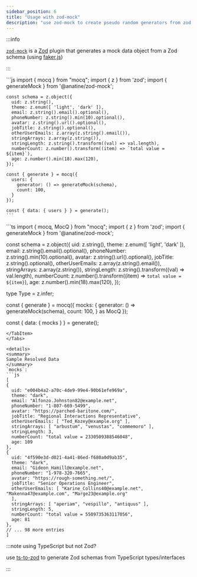 ```yaml
---
sidebar_position: 6
title: "Usage with zod-mock"
description: "use zod-mock to create pseudo random generators from zod schemas"
---
```


:::info

[`zod-mock`](https://github.com/anatine/zod-plugins/tree/main/packages/zod-mock) is a [Zod](https://zod.dev/) plugin 
that generates a mock data object from a Zod schema (using [faker.js](https://fakerjs.dev/))

:::


<Tabs groupId="code-block-language">
  <TabItem value="js" label="JavaScript">
    ```js
    import { mocq } from "mocq";
    import { z } from 'zod';
    import { generateMock } from '@anatine/zod-mock';

    const schema = z.object({
      uid: z.string(),
      theme: z.enum([ 'light', 'dark' ]),
      email: z.string().email().optional(),
      phoneNumber: z.string().min(10).optional(),
      avatar: z.string().url().optional(),
      jobTitle: z.string().optional(),
      otherUserEmails: z.array(z.string().email()),
      stringArrays: z.array(z.string()),
      stringLength: z.string().transform((val) => val.length),
      numberCount: z.number().transform((item) => `total value = ${item}`),
      age: z.number().min(18).max(120),
    });

    const { generate } = mocq({
      users: {
        generator: () => generateMock(schema),
        count: 100,
      }
    });

    const { data: { users } } = generate();
    ```
  </TabItem>
  <TabItem value="ts" label="TypeScript">
  ```ts
  import { mocq, MocQ } from "mocq";
  import { z } from 'zod';
  import { generateMock } from '@anatine/zod-mock';

  const schema = z.object({
    uid: z.string(),
    theme: z.enum([ 'light', 'dark' ]),
    email: z.string().email().optional(),
    phoneNumber: z.string().min(10).optional(),
    avatar: z.string().url().optional(),
    jobTitle: z.string().optional(),
    otherUserEmails: z.array(z.string().email()),
    stringArrays: z.array(z.string()),
    stringLength: z.string().transform((val) => val.length),
    numberCount: z.number().transform((item) => `total value = ${item}`),
    age: z.number().min(18).max(120),
  });

  type Type = z.infer<typeof schema>;

  const { generate } = mocq({
    mocks: {
      generator: () => generateMock(schema),
      count: 100,
    } as MocQ<Type>
  });

  const { data: { mocks } } = generate();
  ```
  </TabItem>
</Tabs>

<details>
<summary>
Sample Resolved Data
</summary>
`mocks`: 
```js
[
  {
    uid: "e004b4a2-a70c-4de9-99e4-90b61efe969a",
    theme: "dark",
    email: "Alfonzo.Johnston82@example.net",
    phoneNumber: "1-807-669-5499",
    avatar: "https://parched-baritone.com/",
    jobTitle: "Regional Interactions Representative",
    otherUserEmails: [ "Ted_Kozey@example.org" ],
    stringArrays: [ "arbustum", "venustas", "commemoro" ],
    stringLength: 3,
    numberCount: "total value = 2330509388546048",
    age: 109
  },
  {
    uid: "4f590e3d-d021-4a41-86ed-f680a0d9ab35",
    theme: "dark",
    email: "Gideon_Hamill@example.net",
    phoneNumber: "1-978-320-7665",
    avatar: "https://rough-something.net/",
    jobTitle: "Senior Operations Engineer",
    otherUserEmails: [ "Karine_Collins40@example.net", "Makenna47@example.com", "Marge23@example.org"
    ],
    stringArrays: [ "aperiam", "vespillo", "antiquus" ],
    stringLength: 5,
    numberCount: "total value = 5509735363117056",
    age: 81
  },
  // ... 98 more entries
]
```
</details>

:::note using TypeScript but not Zod?

use [ts-to-zod](https://github.com/fabien0102/ts-to-zod) to generate Zod schemas from TypeScript types/interfaces

:::
